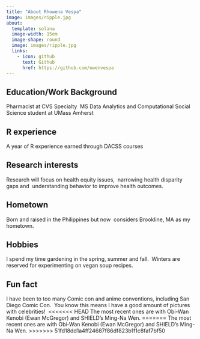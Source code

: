 ```yaml
---
title: "About Rhowena Vespa"
image: images/ripple.jpg
about:
  template: solana
  image-width: 15em
  image-shape: round
  image: images/ripple.jpg
  links:
    - icon: github
      text: Github
      href: https://github.com/owenvespa
---
```



## Education/Work Background

Pharmacist at CVS Specialty \ MS Data Analytics and Computational Social Science student at UMass Amherst

## R experience

A year of R experience earned through DACSS courses

## Research interests

Research will focus on health equity issues, \ narrowing health disparity gaps and \ understanding behavior to improve health outcomes.


## Hometown

Born and raised in the Philippines but now \ considers Brookline, MA as my hometown.

## Hobbies

I spend my time gardening in the spring, summer and fall. \ Winters are reserved for experimenting on vegan soup recipes.

## Fun fact

I have been to too many Comic con and anime conventions, including San Diego Comic Con. \ You know this means I have a good amount of pictures with celebrities!\ 
<<<<<<< HEAD
The most recent ones are with Obi-Wan Kenobi (Ewan McGregor) and SHIELD's Ming-Na Wen.
=======
The most recent ones are with Obi-Wan Kenobi (Ewan McGregor) and SHIELD's Ming-Na Wen.
>>>>>>> 51fd18dd1a4ff24687f86df823b1f1c8faf7bf50
